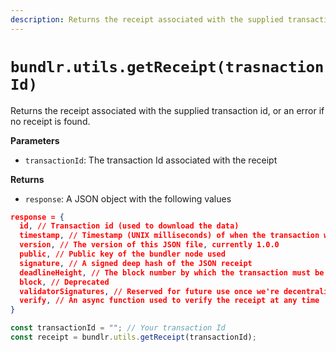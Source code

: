 ```yaml
---
description: Returns the receipt associated with the supplied transaction id.
---
```



# `bundlr.utils.getReceipt(trasnactionId)`

Returns the receipt associated with the supplied transaction id, or an error if no receipt is found.

**Parameters**

-   `transactionId`: The transaction Id associated with the receipt

**Returns**

-   `response`: A JSON object with the following values

```json
response = {
  id, // Transaction id (used to download the data)
  timestamp, // Timestamp (UNIX milliseconds) of when the transaction was created and verified
  version, // The version of this JSON file, currently 1.0.0
  public, // Public key of the bundler node used
  signature, // A signed deep hash of the JSON receipt
  deadlineHeight, // The block number by which the transaction must be finalized on Arweave
  block, // Deprecated
  validatorSignatures, // Reserved for future use once we're decentralized
  verify, // An async function used to verify the receipt at any time
}
```

```js
const transactionId = ""; // Your transaction Id
const receipt = bundlr.utils.getReceipt(transactionId);
```
